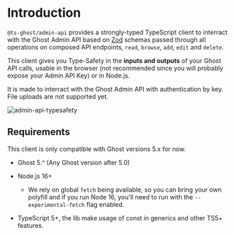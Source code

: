 # Introduction

`@ts-ghost/admin-api` provides a strongly-typed TypeScript client to interract with the Ghost Admin API based on [Zod](https://github.com/colinhacks/zod) schemas passed through all operations on composed API endpoints, `read`, `browse`, `add`, `edit` and `delete`.

This client gives you Type-Safety in the **inputs and outputs** of your Ghost API calls, usable in the browser (not recommended since you will probably expose your Admin API Key) or in Node.js.

It is made to interract with the Ghost Admin API with authentication by key. File uploads are not supported yet.

![admin-api-typesafety](https://user-images.githubusercontent.com/4941205/227786623-facb8e6c-dbe4-45ff-9b6e-721a05cedaba.gif)

## Requirements

This client is only compatible with Ghost versions 5.x for now.

- Ghost 5.^ (Any Ghost version after 5.0)

- Node.js 16+
  - We rely on global `fetch` being available, so you can bring your own
    polyfill and if you run Node 16, you'll need to run with the
    `--experimental-fetch` flag enabled.
- TypeScript 5+, the lib make usage of const in generics and other TS5+ features.
